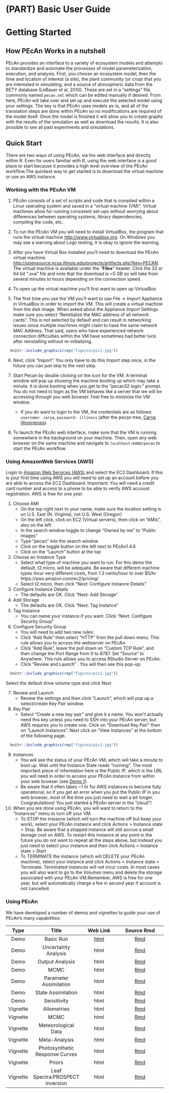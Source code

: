 # (PART) Basic User Guide {-}

# Getting Started

## How PEcAn Works in a nutshell

PEcAn provides an interface to a variety of ecosystem models and attempts to standardize and automate the processes of model parameterization, execution, and analysis. First, you choose an ecosystem model, then the time and location of interest (a site), the plant community (or crop) that you are interested in simulating, and a source of atmospheric data from the BETY database (LeBauer et al, 2010). These are set in a "settings" file, commonly named `pecan.xml` which can be edited manually if desired. From here, PEcAn will take over and set up and execute the selected model using your settings. The key is that PEcAn uses models as-is, and all of the translation steps are done within PEcAn so no modifications are required of the model itself. Once the model is finished it will allow you to create graphs with the results of the simulation as well as download the results. It is also possible to see all past experiments and simulations.

## Quick Start

There are two ways of using PEcAn, via the web interface and directly within R. Even for users familiar with R, using the web interface is a good place to start because it provides a high level overview of the PEcAn workflow.The quickest way to get started is to download the virtual machine or use an AWS instance.

### Working with the PEcAn VM

1. PEcAn consists of a set of scripts and code that is compiled within a Linux operating system and saved in a “virtual machine (VM)”. Virtual machines allow for running consistent set-ups without worrying about differences between operating systems, library dependencies, compiling the code, etc. 

2. To run the PEcAn VM you will need to install VirtualBox, the program that runs the virtual machine [http://www.virtualbox.org](http://www.virtualbox.org). On Windows you may see a warning about Logo testing, it is okay to ignore the warning. 

3. After you have Virtual Box installed you’ll need to download the PEcAn virtual machine: [http://opensource.ncsa.illinois.edu/projects/artifacts.php?key=PECAN](http://opensource.ncsa.illinois.edu/projects/artifacts.php?key=PECAN). The virtual machine is available under the "**Files**" header. Click the 32 or 64 bit ".ova" file and note that the download is ~5 GB so will take from several minutes to hours depending on the connection speed.

4. To open up the virtual machine you'll first want to open up VirtualBox. 

5. The first time you use the VM you'll want to use File → Import Appliance in VirtualBox in order to import the VM. This will create a virtual machine from the disk image. When asked about the Appliance Import Settings make sure you select "Reinitialize the MAC address of all network cards". This is not selected by default and can result in networking issues since multiple machines might claim to have the same network MAC Address. That said, users who have experienced network connection difficulties within the VM have sometimes had better luck after reinstalling without re-initializing.

```r
  knitr::include_graphics(rep("figures/pic1.jpg"))
```

6. Next, click “Import”. You only have to do this Import step once, in the future you can just skip to the next step. 	

7. Start Pecan by double clicking on the icon for the VM. A terminal window will pop up showing the machine booting up which may take a minute. It is done booting when you get to the “pecan32 login:” prompt. You do not need to login as the VM behaves like a server that we will be accessing through you web browser. Feel free to minimize the VM window.

    * If you _do_ want to login to the VM, the credentials are as follows: `username: carya`, `password: illinois` (after the pecan tree, [Carya illinoinensis](https://en.wikipedia.org/wiki/Pecan)).

8. To launch the PEcAn web interface, make sure that the VM is running somewhere in the background on your machine. Then, open any web browser on the same machine and navigate to `localhost:6480/pecan` to start the PEcAn workflow.


### Using AmazonWeb Services (AWS)

Login to [Amazon Web Services (AWS)](http://console.aws.amazon.com/) and select the EC2 Dashboard. If this is your first time using AWS you will need to set up an account before you are able to access the EC2 Dashboard. Important: You will need a credit card number and access to a phone to be able to verify AWS account registration. AWS is free for one year.

1.  Choose AMI
    + On the top right next to your name, make sure the location setting is on U.S. East (N. Virginia), not U.S. West (Oregon)
    +	On the left click, click on EC2 (Virtual servers), then click on “AMIs”, also on the left
    +	In the search window toggle to change “Owned by me” to “Public images”
    +	Type “pecan” into the search window
    +	Click on the toggle button on the left next to PEcAn1.4.6
    +	Click on the “Launch” button at the top
2.	Choose an Instance Type 
    +	Select what type of machine you want to run. For this demo the default, t2.micro, will be adequate. Be aware that different machine types incur very different costs, from 1.3 cents/hour to over $5/hr https://aws.amazon.com/ec2/pricing/   
    + Select t2.micro, then click “Next: Configure Instance Details”
3.	Configure Instance Details 
    +	The defaults are OK. Click “Next: Add Storage”
4.	Add Storage 
    +	The defaults are OK. Click “Next: Tag Instance”
5.	Tag Instance 
    +	You can name your instance if you want. Click “Next: Configure Security Group”
6.	Configure Security Group
    +	You will need to add two new rules:
      + Click “Add Rule” then select “HTTP” from the pull down menu. This rule allows you to access the webserver on PEcAn.
      +	Click “Add Rule”, leave the pull down on “Custom TCP Rule”, and then change the Port Range from 0 to 8787. Set “Source” to Anywhere. This rule allows you to access RStudio Server on PEcAn.
    +	Click “Review and Launch”  . You will then see this pop-up: 
    
```r
  knitr::include_graphics(rep("figures/pic2.jpg"))
```    

Select the default drive volume type and click Next

7.  Review and Launch
    +  Review the settings and then click “Launch”, which will pop up a select/create Key Pair window.
8.	Key Pair 
    +	Select “Create a new key pair” and give it a name. You won’t actually need this key unless you need to SSH into your PEcAn server, but AWS requires you to create one. Click on “Download Key Pair” then on “Launch Instances”. Next click on “View Instances” at the bottom of the following page.


```r
  knitr::include_graphics(rep("figures/pic3.jpg"))
```

9.	Instances 
    +  You will see the status of your PEcAn VM, which will take a minute to boot up. Wait until the Instance State reads “running”. The most important piece of information here is the Public IP, which is the URL you will need in order to access your PEcAn instance from within your web browser (see [Demo 1](https://pecanproject.github.io/pecan-documentation/tutorials/Demo01.html)).
    +  Be aware that it often takes ~1 hr for AWS instances to become fully operational, so if you get an error when you put the Public IP in you web browser, most of the time you just need to wait a bit longer.
  Congratulations! You just started a PEcAn server in the “cloud”!

10. When you are done using PEcAn, you will want to return to the “Instances” menu to turn off your VM.
    + To STOP the instance (which will turn the machine off but keep your work), select your PEcAn instance and click Actions > Instance state > Stop. Be aware that a stopped instance will still accrue a small storage cost on AWS. To restart this instance at any point in the future you do not want to repeat all the steps above, but instead you just need to select your instance and then click Actions > Instance state > Start
    +	To TERMINATE the instance (which will DELETE your PEcAn machine), select your instance and click Actions > Instance state > Terminate. Terminated instances will not incur costs. In most cases you will also want to go to the Volumes menu and delete the storage associated with your PEcAn VM.Remember, AWS is free for one year, but will automatically charge a fee in second year if account is not cancelled.


### Using PEcAn

We have developed a number of demos and vignettes to guide your use of PEcAn's many capabilities:

|Type|Title|Web Link| Source Rmd|
|:--:|:---:|:------:|:---------:|
|Demo| Basic Run| [html](https://pecanproject.github.io/pecan-documentation/tutorials/Demo01.html) | [Rmd](https://github.com/PecanProject/pecan/blob/develop/documentation/tutorials/01_Demo_Basic_Run/Demo01.Rmd)|
|Demo| Uncertainty Analysis| html| [Rmd](https://github.com/PecanProject/pecan/tree/master/documentation/tutorials/02_Demo_Uncertainty_Analysis)|
|Demo| Output Analysis|html |[Rmd](https://github.com/PecanProject/pecan/tree/develop/documentation/tutorials/AnalyzeOutput)|
|Demo| MCMC |html|[Rmd](https://github.com/PecanProject/pecan/tree/develop/documentation/tutorials/MCMC)|
|Demo|Parameter Assimilation |html |[Rmd](https://github.com/PecanProject/pecan/tree/develop/documentation/tutorials/ParameterAssimilation)|
|Demo|State Assimilation|html|[Rmd](https://github.com/PecanProject/pecan/tree/develop/documentation/tutorials/StateAssimilation)|
|Demo| Sensitivity|html|[Rmd](https://github.com/PecanProject/pecan/tree/develop/documentation/tutorials/sensitivity)|
|Vignette|Allometries|html|[Rmd](https://github.com/PecanProject/pecan/blob/master/modules/allometry/vignettes/AllomVignette.Rmd)|
|Vignette|MCMC|html|[Rmd](https://github.com/PecanProject/pecan/blob/master/modules/assim.batch/vignettes/AssimBatchVignette.Rmd)|
|Vignette|Meteorological Data|html|[Rmd](https://github.com/PecanProject/pecan/tree/master/modules/data.atmosphere/vignettes)|
|Vignette|Meta-Analysis|html|[Rmd](https://github.com/PecanProject/pecan/blob/master/modules/meta.analysis/vignettes/single.MA_demo.Rmd)|
|Vignette|Photosynthetic Response Curves|html|[Rmd](https://github.com/PecanProject/pecan/blob/master/modules/photosynthesis/vignettes/ResponseCurves.Rmd)|
|Vignette|Priors|html|[Rmd](https://github.com/PecanProject/pecan/blob/master/modules/priors/vignettes/priors_demo.Rmd)|
|Vignette|Leaf Spectra:PROSPECT inversion|html|[Rmd](https://github.com/PecanProject/pecan/blob/master/modules/rtm/vignettes/pecanrtm.vignette.Rmd)|


